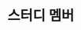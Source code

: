 
# 스터디 멤버

<br />

<div className='flex justify-center'>
  <MemberProfile
    name="유은지"
    githubUsername="y00eunji"
  />

  <MemberProfile
    name="이슬"
    githubUsername="helloleesul"
  />
</div>
